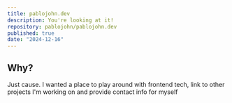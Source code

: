 ```yaml
---
title: pablojohn.dev
description: You're looking at it!
repository: pablojohn/pablojohn.dev
published: true
date: "2024-12-16"
---
```

## Why?
Just cause. I wanted a place to play around with frontend tech, link to other projects I'm working on
and provide contact info for myself
